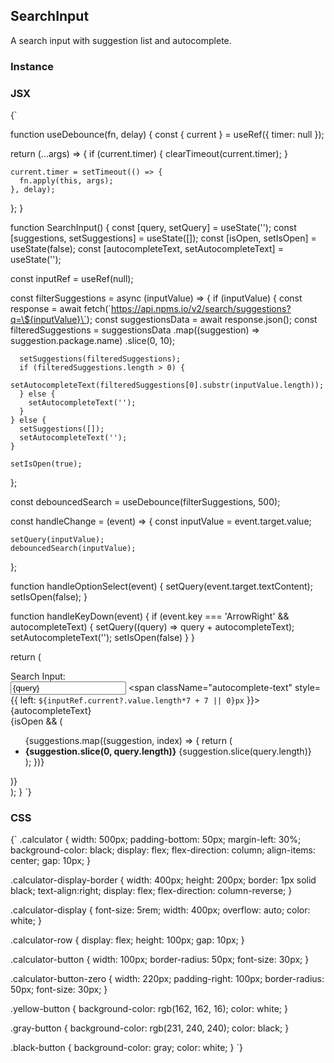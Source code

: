 <!-- Calculator-MDX-Documentation.mdx -->



## SearchInput

A search input with suggestion list and autocomplete.

### Instance
<SearchInput />

### JSX
<SyntaxHighlighter language="jsx" style={okaidia}>
  {`
 
function useDebounce(fn, delay) {
  const { current } = useRef({ timer: null });
 
  return (...args) => {
    if (current.timer) {
      clearTimeout(current.timer);
    }
 
    current.timer = setTimeout(() => {
      fn.apply(this, args);
    }, delay);
  };
}
 
function SearchInput() {
  const [query, setQuery] = useState('');
  const [suggestions, setSuggestions] = useState([]);
  const [isOpen, setIsOpen] = useState(false);
  const [autocompleteText, setAutocompleteText] = useState('');
 
  const inputRef = useRef(null);
 
  const filterSuggestions = async (inputValue) => {
    if (inputValue) {
      const response = await fetch(\`https://api.npms.io/v2/search/suggestions?q=\${inputValue}\`);
      const suggestionsData = await response.json();
      const filteredSuggestions = suggestionsData
        .map((suggestion) => suggestion.package.name)
        .slice(0, 10);
         
      setSuggestions(filteredSuggestions);
      if (filteredSuggestions.length > 0) {
        setAutocompleteText(filteredSuggestions[0].substr(inputValue.length));
      } else {
        setAutocompleteText('');
      }
    } else {
      setSuggestions([]);
      setAutocompleteText('');
    }
 
    setIsOpen(true);
  };
 
  const debouncedSearch = useDebounce(filterSuggestions, 500);
 
  const handleChange = (event) => {
    const inputValue = event.target.value;
 
    setQuery(inputValue);
    debouncedSearch(inputValue);
  };

  function handleOptionSelect(event) {
    setQuery(event.target.textContent);
    setIsOpen(false);
  }
 
  function handleKeyDown(event) {
    if (event.key === 'ArrowRight' && autocompleteText) {
      setQuery((query) => query + autocompleteText);
      setAutocompleteText('');
      setIsOpen(false)
    }
  }
 
  return (
    <div className="search-input">
      <label htmlFor="search-input">Search Input: </label>
      <div className="input-wrapper">
        <input
          type="text"
          value={query}
          onChange={handleChange}
          onKeyDown={handleKeyDown}
          id="search-input"
          ref={inputRef}
        />
        <span className="autocomplete-text" style={{ left: `${inputRef.current?.value.length*7 + 7 || 0}px` }}>
          {autocompleteText}
        </span>
      </div>
      {isOpen && (
        <ul className="suggestion-list">
          {suggestions.map((suggestion, index) => {
            return (
              <li key={index} tabIndex="0" className="suggestion-item" onClick={handleOptionSelect}>
                <b>{suggestion.slice(0, query.length)}</b>
                {suggestion.slice(query.length)}
              </li>
            );
          })}
        </ul>
      )}
    </div>
  );
}
  `}
</SyntaxHighlighter>

### CSS
<SyntaxHighlighter language="css" style={okaidia}>
  {`
.calculator {
  width: 500px;
  padding-bottom: 50px;
  margin-left: 30%;
  background-color: black;
  display: flex;
  flex-direction: column;
  align-items: center;
  gap: 10px;
}
 
.calculator-display-border {
  width: 400px;
  height: 200px;
  border: 1px solid black;
  text-align:right;
  display: flex;
  flex-direction: column-reverse;
}
 
.calculator-display {
  font-size: 5rem;
  width: 400px;
  overflow: auto;
  color: white;
}
 
.calculator-row {
  display: flex;
  height: 100px;
  gap: 10px;
}
 
.calculator-button {
  width: 100px;
  border-radius: 50px;
  font-size: 30px;
}
 
.calculator-button-zero {
  width: 220px;
  padding-right: 100px;
  border-radius: 50px;
  font-size: 30px;
}
 
.yellow-button {
  background-color: rgb(162, 162, 16);
  color: white;
}
 
.gray-button {
  background-color: rgb(231, 240, 240);
  color: black;
}
 
.black-button {
  background-color: gray;
  color: white;
}
  `}
</SyntaxHighlighter>
